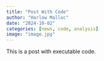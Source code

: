 ```yaml
---
title: "Post With Code"
author: "Harlow Malloc"
date: "2024-10-02"
categories: [news, code, analysis]
image: "image.jpg"
---
```


This is a post with executable code.
